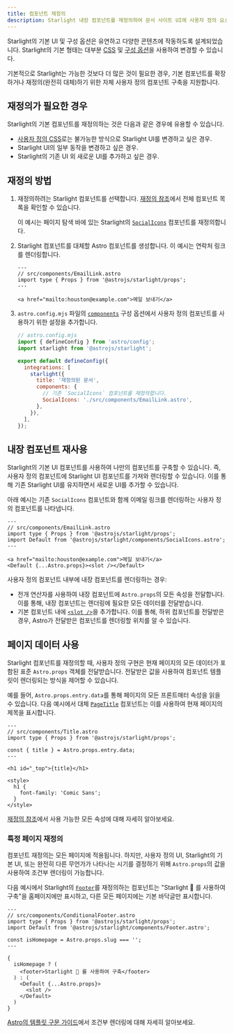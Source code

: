 ```yaml
---
title: 컴포넌트 재정의
description: Starlight 내장 컴포넌트를 재정의하여 문서 사이트 UI에 사용자 정의 요소를 추가하는 방법에 대해 알아보세요.
---
```



Starlight의 기본 UI 및 구성 옵션은 유연하고 다양한 콘텐츠에 작동하도록 설계되었습니다. Starlight의 기본 형태는 대부분 [CSS](/ko/guides/css-and-tailwind/) 및 [구성 옵션](/ko/guides/customization/)을 사용하여 변경할 수 있습니다.

기본적으로 Starlight는 가능한 것보다 더 많은 것이 필요한 경우, 기본 컴포넌트를 확장하거나 재정의(완전히 대체)하기 위한 자체 사용자 정의 컴포넌트 구축을 지원합니다.

## 재정의가 필요한 경우

Starlight의 기본 컴포넌트를 재정의하는 것은 다음과 같은 경우에 유용할 수 있습니다.

- [사용자 정의 CSS](/ko/guides/css-and-tailwind/)로는 불가능한 방식으로 Starlight UI를 변경하고 싶은 경우.
- Starlight UI의 일부 동작을 변경하고 싶은 경우.
- Starlight의 기존 UI 외 새로운 UI를 추가하고 싶은 경우.

## 재정의 방법

<Steps>

1. 재정의하려는 Starlight 컴포넌트를 선택합니다.
   [재정의 참조](/ko/reference/overrides/)에서 전체 컴포넌트 목록을 확인할 수 있습니다.

   이 예시는 페이지 탐색 바에 있는 Starlight의 [`SocialIcons`](/ko/reference/overrides/#socialicons) 컴포넌트를 재정의합니다.

2. Starlight 컴포넌트를 대체할 Astro 컴포넌트를 생성합니다.
   이 예시는 연락처 링크를 렌더링합니다.

   ```astro
   ---
   // src/components/EmailLink.astro
   import type { Props } from '@astrojs/starlight/props';
   ---

   <a href="mailto:houston@example.com">메일 보내기</a>
   ```

3. `astro.config.mjs` 파일의 [`components`](/ko/reference/configuration/#components) 구성 옵션에서 사용자 정의 컴포넌트를 사용하기 위한 설정을 추가합니다.

   ```js {9-12}
   // astro.config.mjs
   import { defineConfig } from 'astro/config';
   import starlight from '@astrojs/starlight';

   export default defineConfig({
     integrations: [
       starlight({
         title: '재정의된 문서',
         components: {
           // 기존 `SocialIcons` 컴포넌트를 재정의합니다.
           SocialIcons: './src/components/EmailLink.astro',
         },
       }),
     ],
   });
   ```

</Steps>

## 내장 컴포넌트 재사용

Starlight의 기본 UI 컴포넌트를 사용하여 나만의 컴포넌트를 구축할 수 있습니다. 즉, 사용자 정의 컴포넌트에 Starlight UI 컴포넌트를 가져와 렌더링할 수 있습니다. 이를 통해 기존 Starlight UI를 유지하면서 새로운 UI를 추가할 수 있습니다.

아래 예시는 기존 `SocialIcons` 컴포넌트와 함께 이메일 링크를 렌더링하는 사용자 정의 컴포넌트를 나타냅니다.

```astro {4,8}
---
// src/components/EmailLink.astro
import type { Props } from '@astrojs/starlight/props';
import Default from '@astrojs/starlight/components/SocialIcons.astro';
---

<a href="mailto:houston@example.com">메일 보내기</a>
<Default {...Astro.props}><slot /></Default>
```

사용자 정의 컴포넌트 내부에 내장 컴포넌트를 렌더링하는 경우:

- 전개 연산자를 사용하여 내장 컴포넌트에 `Astro.props`의 모든 속성을 전달합니다. 이를 통해, 내장 컴포넌트는 렌더링에 필요한 모든 데이터를 전달받습니다.
- 기본 컴포넌트 내에 [`<slot />`](https://docs.astro.build/ko/core-concepts/astro-components/#슬롯)을 추가합니다. 이를 통해, 하위 컴포넌트를 전달받은 경우, Astro가 전달받은 컴포넌트를 렌더링할 위치를 알 수 있습니다.

## 페이지 데이터 사용

Starlight 컴포넌트를 재정의할 때, 사용자 정의 구현은 현재 페이지의 모든 데이터가 포함된 표준 `Astro.props` 객체를 전달받습니다.
전달받은 값을 사용하여 컴포넌트 템플릿이 렌더링되는 방식을 제어할 수 있습니다.

예를 들어, `Astro.props.entry.data`를 통해 페이지의 모든 프론트매터 속성을 읽을 수 있습니다. 다음 예시에서 대체 [`PageTitle`](/ko/reference/overrides/#pagetitle) 컴포넌트는 이를 사용하여 현재 페이지의 제목을 표시합니다.

```astro {5} "{title}"
---
// src/components/Title.astro
import type { Props } from '@astrojs/starlight/props';

const { title } = Astro.props.entry.data;
---

<h1 id="_top">{title}</h1>

<style>
  h1 {
    font-family: 'Comic Sans';
  }
</style>
```

[재정의 참조](/ko/reference/overrides/#컴포넌트-속성)에서 사용 가능한 모든 속성에 대해 자세히 알아보세요.

### 특정 페이지 재정의

컴포넌트 재정의는 모든 페이지에 적용됩니다. 하지만, 사용자 정의 UI, Starlight의 기본 UI, 또는 완전히 다른 무언가가 나타나는 시기를 결정하기 위해 `Astro.props`의 값을 사용하여 조건부 렌더링이 가능합니다.

다음 예시에서 Starlight의 [`Footer`](/ko/reference/overrides/#footer)를 재정의하는 컴포넌트는 "Starlight 🌟 를 사용하여 구축"을 홈페이지에만 표시하고, 다른 모든 페이지에는 기본 바닥글만 표시합니다.

```astro
---
// src/components/ConditionalFooter.astro
import type { Props } from '@astrojs/starlight/props';
import Default from '@astrojs/starlight/components/Footer.astro';

const isHomepage = Astro.props.slug === '';
---

{
  isHomepage ? (
    <footer>Starlight 🌟 를 사용하여 구축</footer>
  ) : (
    <Default {...Astro.props}>
      <slot />
    </Default>
  )
}
```

[Astro의 템플릿 구문 가이드](https://docs.astro.build/ko/core-concepts/astro-syntax/#dynamic-html)에서 조건부 렌더링에 대해 자세히 알아보세요.
